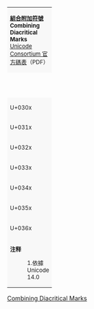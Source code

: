 {| border="1" cellspacing="0" cellpadding="5" class="wikitable" style="border-collapse:collapse;background:#FFFFFF;font-size:large;text-align:center"
| colspan="17" style="background:#F8F8F8;font-size:small"| '''[[組合附加符號]]<br />Combining Diacritical Marks'''{{ref label|U0300_as_of_Unicode_version|1}}<br />[http://www.unicode.org/charts/PDF/U0300.pdf Unicode Consortium 官方碼表]（PDF）
|- style="background:#F8F8F8;font-size:small"
| style="width:45pt" | &nbsp; || style="width:20pt"  | 0 || style="width:20pt"  | 1 || style="width:20pt"  | 2 || style="width:20pt"  | 3 || style="width:20pt"  | 4 || style="width:20pt"  | 5 || style="width:20pt"  | 6 || style="width:20pt"  | 7 || style="width:20pt"  | 8 || style="width:20pt"  | 9 || style="width:20pt"  | A || style="width:20pt"  | B || style="width:20pt"  | C || style="width:20pt"  | D || style="width:20pt"  | E || style="width:20pt"  | F
|-
| style="background:#F8F8F8;font-size:small"| U+030x
| title="U+0300: COMBINING GRAVE ACCENT" | [[重音符|{{虚线圈组合调号|0300}}]]
| title="U+0301: COMBINING ACUTE ACCENT" | [[尖音符|{{虚线圈组合调号|0301}}]]
| title="U+0302: COMBINING CIRCUMFLEX ACCENT" | [[揚抑符|{{虚线圈组合调号|0302}}]]
| title="U+0303: COMBINING TILDE" | [[波浪號|{{虚线圈组合调号|0303}}]]
| title="U+0304: COMBINING MACRON" | [[長音符|{{虚线圈组合调号|0304}}]]
| title="U+0305: COMBINING OVERLINE" | [[上橫線|{{虚线圈组合调号|0305}}]]
| title="U+0306: COMBINING BREVE" | [[短音符|{{虚线圈组合调号|0306}}]]
| title="U+0307: COMBINING DOT ABOVE" | [[點_(附加符號)|{{虚线圈组合调号|0307}}]]
| title="U+0308: COMBINING DIAERESIS" | [[分音符|{{虚线圈组合调号|0308}}]]
| title="U+0309: COMBINING HOOK ABOVE" | [[上鉤符|{{虚线圈组合调号|0309}}]]
| title="U+030A: COMBINING RING ABOVE" | [[圆圈 (附加符号)|{{虚线圈组合调号|030a}}]]
| title="U+030B: COMBINING DOUBLE ACUTE ACCENT" | [[雙銳音符|{{虚线圈组合调号|030b}}]]
| title="U+030C: COMBINING CARON" | [[抑扬符|{{虚线圈组合调号|030c}}]]
| title="U+030D: COMBINING VERTICAL LINE ABOVE" | [[豎線|{{虚线圈组合调号|030d}}]]
| title="U+030E: COMBINING DOUBLE VERTICAL LINE ABOVE" | [[豎線|{{虚线圈组合调号|030e}}]]
| title="U+030F: COMBINING DOUBLE GRAVE ACCENT" | [[重音符|{{虚线圈组合调号|030f}}]]
|-
| style="background:#F8F8F8;font-size:small"| U+031x
| title="U+0310: COMBINING CANDRABINDU" | [[仰月點|{{虚线圈组合调号|0310}}]]
| title="U+0311: COMBINING INVERTED BREVE" | [[反短音符|{{虚线圈组合调号|0311}}]]
| title="U+0312: COMBINING TURNED COMMA ABOVE" | [[逗號|{{虚线圈组合调号|0312}}]]
| title="U+0313: COMBINING COMMA ABOVE" | [[逗號|{{虚线圈组合调号|0313}}]]
| title="U+0314: COMBINING REVERSED COMMA ABOVE" | [[逗號|{{虚线圈组合调号|0314}}]]
| title="U+0315: COMBINING COMMA ABOVE RIGHT" | [[逗號|{{虚线圈组合调号|0315}}]]
| title="U+0316: COMBINING GRAVE ACCENT BELOW" | [[重音符|{{虚线圈组合调号|0316}}]]
| title="U+0317: COMBINING ACUTE ACCENT BELOW" | [[銳音符|{{虚线圈组合调号|0317}}]]
| title="U+0318: COMBINING LEFT TACK BELOW" | [[相对调音|{{虚线圈组合调号|0318}}]]
| title="U+0319: COMBINING RIGHT TACK BELOW" | [[相对调音|{{虚线圈组合调号|0319}}]]
| title="U+031A: COMBINING LEFT ANGLE ABOVE" | [[無聲除阻|{{虚线圈组合调号|031a}}]]
| title="U+031B: COMBINING HORN" | [[触角_(附加符号)|{{虚线圈组合调号|031b}}]]
| title="U+031C: COMBINING LEFT HALF RING BELOW" | [[&#x031c;|{{虚线圈组合调号|031c}}]]
| title="U+031D: COMBINING UP TACK BELOW" | [[相对调音|{{虚线圈组合调号|031d}}]]
| title="U+031E: COMBINING DOWN TACK BELOW" | [[相对调音|{{虚线圈组合调号|031e}}]]
| title="U+031F: COMBINING PLUS SIGN BELOW" | [[相对调音|{{虚线圈组合调号|031f}}]]
|-
| style="background:#F8F8F8;font-size:small"| U+032x
| title="U+0320: COMBINING MINUS SIGN BELOW" | [[&#x0320;|{{虚线圈组合调号|0320}}]]
| title="U+0321: COMBINING PALATALIZED HOOK BELOW" | [[&#x0321;|{{虚线圈组合调号|0321}}]]
| title="U+0322: COMBINING RETROFLEX HOOK BELOW" | [[&#x0322;|{{虚线圈组合调号|0322}}]]
| title="U+0323: COMBINING DOT BELOW" | [[&#x0323;|{{虚线圈组合调号|0323}}]]
| title="U+0324: COMBINING DIAERESIS BELOW" | [[分音符|{{虚线圈组合调号|0324}}]]
| title="U+0325: COMBINING RING BELOW" | [[圆圈 (附加符号)|{{虚线圈组合调号|0325}}]]
| title="U+0326: COMBINING COMMA BELOW" | [[&#x0326;|{{虚线圈组合调号|0326}}]]
| title="U+0327: COMBINING CEDILLA" | [[软音符|{{虚线圈组合调号|0327}}]]
| title="U+0328: COMBINING OGONEK" | [[反尾形符|{{虚线圈组合调号|0328}}]]
| title="U+0329: COMBINING VERTICAL LINE BELOW" | [[&#x0329;|{{虚线圈组合调号|0329}}]]
| title="U+032A: COMBINING BRIDGE BELOW" | [[齿音|{{虚线圈组合调号|032a}}]]
| title="U+032B: COMBINING INVERTED DOUBLE ARCH BELOW" | [[&#x032b;|{{虚线圈组合调号|032b}}]]
| title="U+032C: COMBINING CARON BELOW" | [[抑扬符|{{虚线圈组合调号|032c}}]]
| title="U+032D: COMBINING CIRCUMFLEX ACCENT BELOW" | [[扬抑符|{{虚线圈组合调号|032d}}]]
| title="U+032E: COMBINING BREVE BELOW" | [[短音符|{{虚线圈组合调号|032e}}]]
| title="U+032F: COMBINING INVERTED BREVE BELOW" | [[反短音符|{{虚线圈组合调号|032f}}]]
|-
| style="background:#F8F8F8;font-size:small"| U+033x
| title="U+0330: COMBINING TILDE BELOW" | [[波浪號|{{虚线圈组合调号|0330}}]]
| title="U+0331: COMBINING MACRON BELOW" | [[&#x0331;|{{虚线圈组合调号|0331}}]]
| title="U+0332: COMBINING LOW LINE" | [[&#x0332;|{{虚线圈组合调号|0332}}]]
| title="U+0333: COMBINING DOUBLE LOW LINE" | [[&#x0333;|{{虚线圈组合调号|0333}}]]
| title="U+0334: COMBINING TILDE OVERLAY" | [[&#x0334;|{{虚线圈组合调号|0334}}]]
| title="U+0335: COMBINING SHORT STROKE OVERLAY" | [[&#x0335;|{{虚线圈组合调号|0335}}]]
| title="U+0336: COMBINING LONG STROKE OVERLAY" | [[&#x0336;|{{虚线圈组合调号|0336}}]]
| title="U+0337: COMBINING SHORT SOLIDUS OVERLAY" | [[&#x0337;|{{虚线圈组合调号|0337}}]]
| title="U+0338: COMBINING LONG SOLIDUS OVERLAY" | [[&#x0338;|{{虚线圈组合调号|0338}}]]
| title="U+0339: COMBINING RIGHT HALF RING BELOW" | [[&#x0339;|{{虚线圈组合调号|0339}}]]
| title="U+033A: COMBINING INVERTED BRIDGE BELOW" | [[舌唇音|{{虚线圈组合调号|033a}}]]
| title="U+033B: COMBINING SQUARE BELOW" | [[舌葉音|{{虚线圈组合调号|033b}}]]
| title="U+033C: COMBINING SEAGULL BELOW" | [[舌唇音|{{虚线圈组合调号|033c}}]]
| title="U+033D: COMBINING X ABOVE" | [[&#x033d;|{{虚线圈组合调号|033d}}]]
| title="U+033E: COMBINING VERTICAL TILDE" | [[&#x033e;|{{虚线圈组合调号|033e}}]]
| title="U+033F: COMBINING DOUBLE OVERLINE" | [[上橫線|{{虚线圈组合调号|033f}}]]
|-
| style="background:#F8F8F8;font-size:small"| U+034x
| title="U+0340: COMBINING GRAVE TONE MARK" | [[重音符|{{虚线圈组合调号|0340}}]]
| title="U+0341: COMBINING ACUTE TONE MARK" | [[尖音符|{{虚线圈组合调号|0341}}]]
| title="U+0342: COMBINING GREEK PERISPOMENI" | [[揚抑符|{{虚线圈组合调号|0342}}]]
| title="U+0343: COMBINING GREEK KORONIS" | [[希臘語變音符號#描述和功能|{{虚线圈组合调号|0343}}]]
| title="U+0344: COMBINING GREEK DIALYTIKA TONOS" | [[&#x0344;|{{虚线圈组合调号|0344}}]]
| title="U+0345: COMBINING GREEK YPOGEGRAMMENI" | [[&#x0345;|{{虚线圈组合调号|0345}}]]
| title="U+0346: COMBINING BRIDGE ABOVE" | [[雙齒音|{{虚线圈组合调号|0346}}]]
| title="U+0347: COMBINING EQUALS SIGN BELOW" | [[等号|{{虚线圈组合调号|0347}}]]
| title="U+0348: COMBINING DOUBLE VERTICAL LINE BELOW" | [[竖线|{{虚线圈组合调号|0348}}]]
| title="U+0349: COMBINING LEFT ANGLE BELOW" | [[&#x0349;|{{虚线圈组合调号|0349}}]]
| title="U+034A: COMBINING NOT TILDE ABOVE" | [[&#x034a;|{{虚线圈组合调号|034a}}]]
| title="U+034B: COMBINING HOMOTHETIC ABOVE" | [[鼻音化|{{虚线圈组合调号|034b}}]]
| title="U+034C: COMBINING ALMOST EQUAL TO ABOVE" | [[约等于|{{虚线圈组合调号|034c}}]]
| title="U+034D: COMBINING LEFT RIGHT ARROW BELOW" | [[&#x034d;|{{虚线圈组合调号|034d}}]]
| title="U+034E: COMBINING UPWARDS ARROW BELOW" | [[&#x034e;|{{虚线圈组合调号|034e}}]]
| title="U+034F: COMBINING GRAPHEME JOINER (alias CGJ)" | {{border|{{resize|75%|&nbsp;CGJ&nbsp;}}|style=dashed|color=black}}
|-
| style="background:#F8F8F8;font-size:small"| U+035x
| title="U+0350: COMBINING RIGHT ARROWHEAD ABOVE" | [[&#x0350;|{{虚线圈组合调号|0350}}]]
| title="U+0351: COMBINING LEFT HALF RING ABOVE" | [[圆圈_(附加符号)|{{虚线圈组合调号|0351}}]]
| title="U+0352: COMBINING FERMATA" | [[延音|{{虚线圈组合调号|0352}}]]
| title="U+0353: COMBINING X BELOW" | [[&#x0353;|{{虚线圈组合调号|0353}}]]
| title="U+0354: COMBINING LEFT ARROWHEAD BELOW" | [[&#x0354;|{{虚线圈组合调号|0354}}]]
| title="U+0355: COMBINING RIGHT ARROWHEAD BELOW" | [[&#x0355;|{{虚线圈组合调号|0355}}]]
| title="U+0356: COMBINING RIGHT ARROWHEAD AND UP ARROWHEAD BELOW" | [[&#x0356;|{{虚线圈组合调号|0356}}]]
| title="U+0357: COMBINING RIGHT HALF RING ABOVE" | [[&#x0357;|{{虚线圈组合调号|0357}}]]
| title="U+0358: COMBINING DOT ABOVE RIGHT" | [[&#x0358;|{{虚线圈组合调号|0358}}]]
| title="U+0359: COMBINING ASTERISK BELOW" | [[&#x0359;|{{虚线圈组合调号|0359}}]]
| title="U+035A: COMBINING DOUBLE RING BELOW" | [[&#x035a;|{{虚线圈组合调号|035a}}]]
| title="U+035B: COMBINING ZIGZAG ABOVE" | [[鋸齒形|{{虚线圈组合调号|035b}}]]
| title="U+035C: COMBINING DOUBLE BREVE BELOW" | [[短音符|{{双虚线圈组合调号|035c}}]]
| title="U+035D: COMBINING DOUBLE BREVE" | [[短音符|{{双虚线圈组合调号|035d}}]]
| title="U+035E: COMBINING DOUBLE MACRON" | [[長音符|{{双虚线圈组合调号|035e}}]]
| title="U+035F: COMBINING DOUBLE MACRON BELOW" | [[長音符|{{双虚线圈组合调号|035f}}]]
|-
| style="background:#F8F8F8;font-size:small"| U+036x
| title="U+0360: COMBINING DOUBLE TILDE" | [[波浪号|{{双虚线圈组合调号|0360}}]]
| title="U+0361: COMBINING DOUBLE INVERTED BREVE" | [[反短音符|{{双虚线圈组合调号|0361}}]]
| title="U+0362: COMBINING DOUBLE RIGHTWARDS ARROW BELOW" | [[&#x0362;|{{双虚线圈组合调号|0362}}]]
| title="U+0363: COMBINING LATIN SMALL LETTER A" | [[A|{{虚线圈组合调号|0363}}]]
| title="U+0364: COMBINING LATIN SMALL LETTER E" | [[E|{{虚线圈组合调号|0364}}]]
| title="U+0365: COMBINING LATIN SMALL LETTER I" | [[I|{{虚线圈组合调号|0365}}]]
| title="U+0366: COMBINING LATIN SMALL LETTER O" | [[O|{{虚线圈组合调号|0366}}]]
| title="U+0367: COMBINING LATIN SMALL LETTER U" | [[U|{{虚线圈组合调号|0367}}]]
| title="U+0368: COMBINING LATIN SMALL LETTER C" | [[C|{{虚线圈组合调号|0368}}]]
| title="U+0369: COMBINING LATIN SMALL LETTER D" | [[D|{{虚线圈组合调号|0369}}]]
| title="U+036A: COMBINING LATIN SMALL LETTER H" | [[H|{{虚线圈组合调号|036a}}]]
| title="U+036B: COMBINING LATIN SMALL LETTER M" | [[M|{{虚线圈组合调号|036b}}]]
| title="U+036C: COMBINING LATIN SMALL LETTER R" | [[R|{{虚线圈组合调号|036c}}]]
| title="U+036D: COMBINING LATIN SMALL LETTER T" | [[T|{{虚线圈组合调号|036d}}]]
| title="U+036E: COMBINING LATIN SMALL LETTER V" | [[V|{{虚线圈组合调号|036e}}]]
| title="U+036F: COMBINING LATIN SMALL LETTER X" | [[X|{{虚线圈组合调号|036f}}]]
|-
| colspan="17" style="background:#F8F8F8;font-size:small;text-align:left"| '''注释'''
:1.{{note|U0300_as_of_Unicode_version}}依據 Unicode 14.0
|}<noinclude>
[[Category:Unicode模板|Combining Diacritical Marks]]
{{Documentation|Template:Unicode chart/block documentation}}
</noinclude>